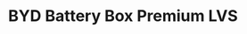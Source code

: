 ---
title: BYD Battery Box Premium LVS
description: High-performance energy storage solution for residential and commercial applications.
image:
    src: '@images/products/byd/byd-battery-box-premium-lvs.png'
    alt: BYD Battery Box Premium LVS
    caption: BYD Battery Box Premium LVS - Modular Energy Storage System
partner: byd
links:
    -
        label: View Details
        slug: 'https://www.bydbatterybox.com/uploads/downloads/BBOX_LVS_Datasheet_EN_V1.0_240626_L-668f94bd814fd.pdf'
is_new: false
is_in_stock: true
seo:
    title: 'BYD Battery Box Premium LVS | High-Performance Energy Storage'
    description: Discover the BYD Battery Box Premium LVS - a modular, high-performance energy storage solution for residential and commercial applications.
    thumbnail:
        file: '@images/products/byd/byd-battery-box-premium-lvs.png'
        alt: BYD Battery Box Premium LVS Thumbnail
---